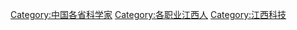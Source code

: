 [[Category:中国各省科学家|Category:中国各省科学家]]
[[Category:各职业江西人|Category:各职业江西人]]
[[Category:江西科技|Category:江西科技]]